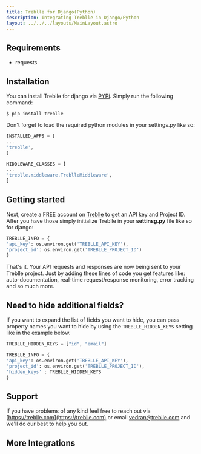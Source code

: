 ```yaml
---
title: Treblle for Django(Python)
description: Integrating Treblle in Django/Python
layout: ../../../layouts/MainLayout.astro
---
```



## Requirements

- requests

## Installation

You can install Treblle for django via [PYPi](https://pypi.org/). Simply run the following command:

```shell
$ pip install treblle
```

Don't forget to load the required python modules in your settings.py like so:

```py
INSTALLED_APPS = [
...
'treblle',
]
```

```py
MIDDLEWARE_CLASSES = [
...
'treblle.middleware.TreblleMiddleware',
]
```

## Getting started

Next, create a FREE account on [Treblle](https://treblle.com) to get an API key and Project ID. After you have those simply initialize Treblle in your **settinsg.py** file like so for django:

```py
TREBLLE_INFO = {
'api_key': os.environ.get('TREBLLE_API_KEY'),
'project_id': os.environ.get('TREBLLE_PROJECT_ID')
}
```

That's it. Your API requests and responses are now being sent to your Treblle project. Just by adding these lines of code you get features like: auto-documentation, real-time request/response monitoring, error tracking and so much more.

## Need to hide additional fields?

If you want to expand the list of fields you want to hide, you can pass property names you want to hide by using the `TREBLLE_HIDDEN_KEYS` setting like in the example below.

```py
TREBLLE_HIDDEN_KEYS = ["id", "email"]
```

```py
TREBLLE_INFO = {
'api_key': os.environ.get('TREBLLE_API_KEY'),
'project_id': os.environ.get('TREBLLE_PROJECT_ID'),
'hidden_keys' : TREBLLE_HIDDEN_KEYS
}
```

## Support

If you have problems of any kind feel free to reach out via [https://treblle.com](https://treblle.com) or email vedran@treblle.com and we'll do our best to help you out.

## More Integrations

<TreblleIntegrations />
